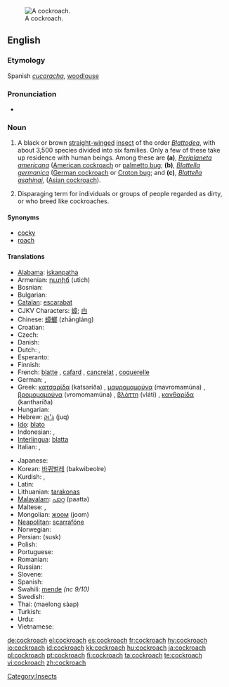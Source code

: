 [[Image:Cockroachcloseup.jpg|thumb|A cockroach.]]
==English==
{{wikipedia}}

===Etymology===
Spanish ''[[cucaracha]]'', [[woodlouse]]

===Pronunciation===
*{{audio|en-us-cockroach.ogg|Audio (US)}}

===Noun===
{{en-noun|es}}

# {{zoology}} A black or brown [[straight]][[-winged]] [[insect]] of the order ''[[Blattodea]]'', with about 3,500 species divided into six families. Only a few of these take up residence with human beings. Among these are '''(a)''', ''[[Periplaneta americana]]'' ([[American cockroach]] or [[palmetto bug]]; '''(b)''', ''[[Blattella germanica]]'' ([[German cockroach]] or [[Croton bug]]; and '''(c)''', ''[[Blattella asahinai]]'', ([[Asian cockroach]]).
# Disparaging term for individuals or groups of people regarded as dirty, or who breed like cockroaches.

====Synonyms====
*[[cocky]] {{italbrac|Australia|colloquial}}
*[[roach]] {{italbrac|US}}

====Translations====
{{trans-top|insect}}
* [[Alabama]]: [[iskanpatha]]
* Armenian: [[ուտիճ]] (utich)
* Bosnian: {{t-|bs|žohar|m}}
* Bulgarian: {{t+|bg|хлебарка|f|tr=khlebarka|sc=Cyrl}}
* [[Catalan]]: [[escarabat]] {{m}}
* CJKV Characters: [[蟑]]; [[甴]] {{italbrac|Cantonese}}
* Chinese: [[蟑螂]] (zhāngláng)
* Croatian: {{t+|hr|žohar|m}}
* Czech: {{t-|cs|šváb|m}}
* Danish: {{t+|da|kakerlak|c}}
* Dutch: {{t+|nl|kakkerlak|m}}, {{t-|nl|sissende kakkerlak|m}}
* Esperanto: {{t-|eo|blato|xs=Esperanto}}
* Finnish: {{t-|fi|torakka}}
* French: [[blatte]] {{f}}, [[cafard]] {{m}}, [[cancrelat]] {{m}}, [[coquerelle]] {{f}} {{italbrac|Quebec}}
* German: {{t+|de|Schabe|f}}, {{t+|de|Kakerlake|m}}
* Greek: [[κατσαρίδα]] (katsaríða) {{f}}, [[μαυρομαμούνα]] (mavromamúna) {{f}}, [[βρομομαμούνα]] (vromomamúna) {{f}}, [[βλάττη]] (vláti) {{f}}, [[κανθαρίδα]] (kantharíða) {{italbrac|rare}} {{f}}
* Hungarian: {{t+|hu|csótány}}
* Hebrew: [[ג'וק|ג׳וּק]] (juq) {{m}}
* [[Ido]]: [[blato]]
* Indonesian: {{t+|id|kecoak|xs=Indonesian}}, {{t-|id|kacoa|xs=Indonesian}}
* [[Interlingua]]: [[blatta]]
* Italian: {{t+|it|blatta|f}}, {{t+|it|scarafaggio|m}}
{{trans-mid}}
* Japanese: {{t+|ja|ゴキブリ|tr=gokiburi|sc=Jpan}}
* Korean: [[바퀴벌레]] (bakwibeolre)
* Kurdish: {{KUchar|[[سیسرک]]}}, {{KUchar|[[سیسارک]]}}
* Latin: {{t+|la|blatta|f}}
* Lithuanian: [[tarakonas]] {{m}}
* [[Malayalam]]: [[പാറ്റ]] (paatta)
* Maltese: {{t-|mt|wirdiena|f|xs=Maltese}}, {{t-|mt|kokroċ|m|xs=Maltese}}
* Mongolian: [[жоом]] (joom)
* [[Neapolitan]]: [[scarrafóne]]
* Norwegian: {{t-|no|kakerlakk|m}}
* Persian: {{FAchar|[[سوسک]]}} (susk)
* Polish: {{t-|pl|karaluch|m}}
* Portuguese: {{t+|pt|barata|f}}
* Romanian: {{t-|ro|gândac|m}}
* Russian: {{t+|ru|таракан|m|tr=tarakán|sc=Cyrl}}
* Slovene: {{t+|sl|ščurek|m}}
* Spanish: {{t+|es|cucaracha|f}}
* Swahili: [[mende]] ''(nc 9/10)''
* Swedish: {{t-|sv|kackerlacka|c}}
* Thai: {{THchar|[[แมลงสาบ]]}} (maelong sàap)
* Turkish: {{t+|tr|hamam böceği}}
* Urdu: {{URchar|[[جهنگر]]}} {{g|Urdu}}
* Vietnamese: {{t-|vi|con gián|xs=Vietnamese}}
{{trans-bottom}}

[[Category:Insects]]

[[de:cockroach]]
[[el:cockroach]]
[[es:cockroach]]
[[fr:cockroach]]
[[hy:cockroach]]
[[io:cockroach]]
[[id:cockroach]]
[[kk:cockroach]]
[[hu:cockroach]]
[[ja:cockroach]]
[[pl:cockroach]]
[[pt:cockroach]]
[[fi:cockroach]]
[[ta:cockroach]]
[[te:cockroach]]
[[vi:cockroach]]
[[zh:cockroach]]